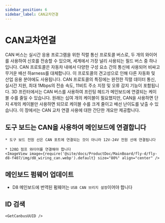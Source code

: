 ```yaml
---
sidebar_position: 6
sidebar_label: CAN교차연결
---
```




# CAN교차연결

CAN 버스는 실시간 응용 프로그램을 위한 직렬 통신 프로토콜 버스로, 두 개의 와이어를 사용하여 신호를 전송할 수 있으며, 세계에서 가장 널리 사용되는 필드 버스 중 하나입니다. CAN 프로토콜은 자동차 내에서 다양한 구성 요소 간의 통신에 사용되어 비싸고 무거운 배선 하arness를 대체합니다. 이 프로토콜의 견고성으로 인해 다른 자동화 및 산업 응용 분야에도 사용됩니다. CAN 프로토콜의 특징에는 완전한 직렬 데이터 통신, 실시간 지원, 최대 1Mbps의 전송 속도, 11비트 주소 지정 및 오류 감지 기능이 포함됩니다.
3D 프린터에서는 CAN 버스를 사용하여 프린팅 헤드가 메인보드에 연결되는 케이블 수를 줄일 수 있습니다. 원래는 십여 개의 케이블이 필요했지만, CAN을 사용하면 단지 4개의 케이블만 사용하면 되므로 케이블 수를 크게 줄이고 배선 난이도를 낮출 수 있습니다.
이 장에서는 CAN 교차 연결 사용에 대한 간단한 개요만 제공합니다.

## 도구 보드는 CAN을 사용하여 메인보드에 연결합니다

    * 도구 보드 전원 선은 CAN 포트에 연결되는 것이 아니라 12V-24V 전원 선에 연결됩니다

    * 120Ω 점프 와이어를 연결해야 합니다
    <ImageView image={require('@site/docs/ProductDoc/MainBoard/fly-d/fly-d8-f407/img/d8_wiring_can.webp').default} size="80%" align="center" />

## 메인보드 펌웨어 업데이트

* D8 메인보드에 번역된 펌웨어는 `USB CAN 브리지 설정`이어야 합니다


## ID 검색

    <GetCanbusUUID />
